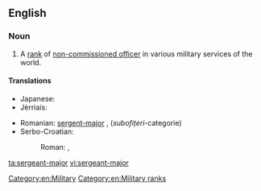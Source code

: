 ==English==
{{wikipedia}}

===Noun===
{{en-noun|pl2=sergeants-major}}

# A [[rank]] of [[non-commissioned officer]] in various military services of the world.

====Translations====
{{trans-top|military rank}}
* Japanese: {{t|ja|曹長|tr=そうちょう, sōchō|sc=Jpan}}
* Jèrriais: {{tø|roa-jer|sèrgent-mâjeur|m}}
{{trans-mid}}
* Romanian: [[sergent-major]] {{m}}, (''subofițeri''-categorie)
* Serbo-Croatian:
*: Roman: {{t|sh|nadnarednik|m|alt=nadnárednīk}} {{qualifier|Serbia}}, {{t|sh|viši narednik|m}} {{qualifier|Bosnia}}
{{trans-bottom}}

[[Category:en:Military]]
[[Category:en:Military ranks]]

[[ta:sergeant-major]]
[[vi:sergeant-major]]